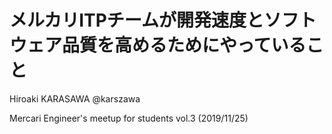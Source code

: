 <!-- classes: title -->

# メルカリITPチームが開発速度とソフトウェア品質を高めるためにやっていること

Hiroaki KARASAWA @karszawa

Mercari Engineer's meetup for students vol.3 (2019/11/25)
